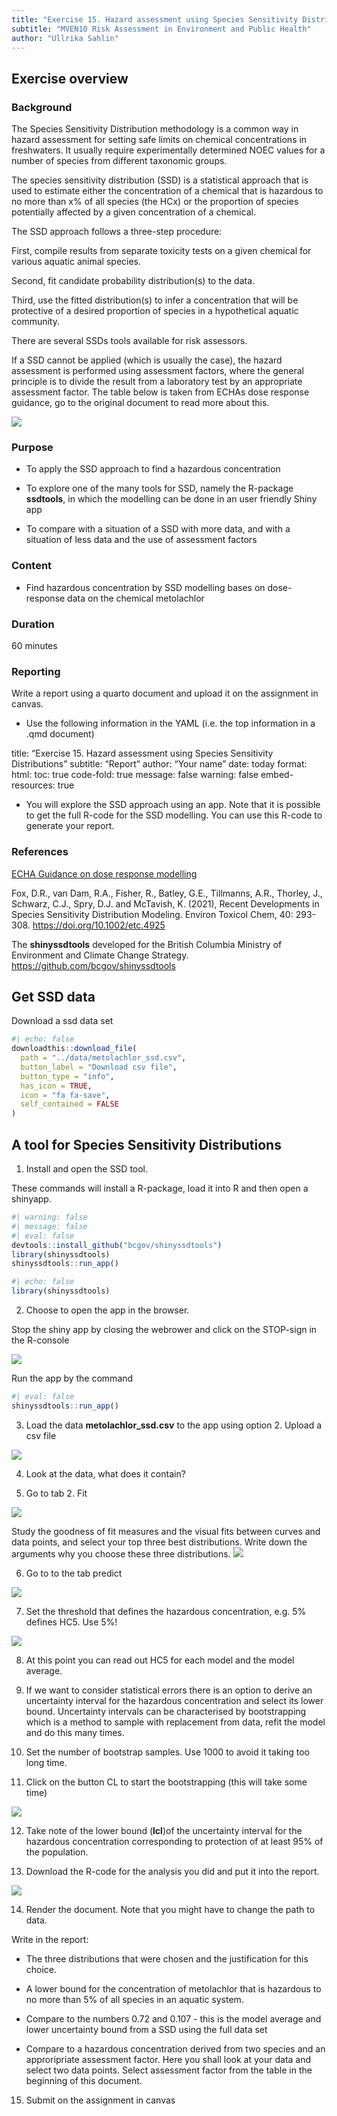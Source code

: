 ```yaml
---
title: "Exercise 15. Hazard assessment using Species Sensitivity Distributions"
subtitle: "MVEN10 Risk Assessment in Environment and Public Health"
author: "Ullrika Sahlin"
---
```


## Exercise overview

### Background

The Species Sensitivity Distribution methodology is a common way in hazard assessment for setting safe limits on chemical concentrations in freshwaters. It usually require experimentally determined NOEC values for a number of species from different taxonomic groups. 

The species sensitivity distribution (SSD) is a statistical approach that is used to estimate either the concentration of a chemical that is hazardous to no more than x% of all species (the HCx) or the proportion of species potentially affected by a given concentration of a chemical. 

The SSD approach follows a three-step procedure:  

First, compile results from separate toxicity tests on a given chemical for various aquatic animal species.  

Second, fit candidate probability distribution(s) to the data.  

Third, use the fitted distribution(s) to infer a concentration that will be protective of a desired proportion of species in a hypothetical aquatic community. 

There are several SSDs tools available for risk assessors.

If a SSD cannot be applied (which is usually the case), the hazard assessment is performed using assessment factors, where the general principle is to divide the result from a laboratory test by an appropriate assessment factor. The table below is taken from ECHAs dose response guidance, go to the original document to read more about this.   

![](../img/ssd8.png)


### Purpose

- To apply the SSD approach to find a hazardous concentration 

- To explore one of the many tools for SSD, namely the R-package **ssdtools**, in which the modelling can be done in an user friendly Shiny app

- To compare with a situation of a SSD with more data, and with a situation of less data and the use of assessment factors

### Content

- Find hazardous concentration by SSD modelling bases on dose-response data on the chemical metolachlor

### Duration

60 minutes

### Reporting

Write a report using a quarto document and upload it on the assignment in canvas. 

- Use the following information in the YAML (i.e. the top information in a .qmd document)

title: "Exercise 15. Hazard assessment using Species Sensitivity Distributions"
subtitle: "Report"
author: "Your name"
date: today
format: 
  html:
    toc: true
    code-fold: true
    message: false
    warning: false
    embed-resources: true

- You will explore the SSD approach using an app. Note that it is possible to get the full R-code for the SSD modelling. You can use this R-code to generate your report. 

### References

[ECHA Guidance on dose response modelling](https://echa.europa.eu/documents/10162/13632/information_requirements_r10_en.pdf/bb902be7-a503-4ab7-9036-d866b8ddce69)

Fox, D.R., van Dam, R.A., Fisher, R., Batley, G.E., Tillmanns, A.R., Thorley, J., Schwarz, C.J., Spry, D.J. and McTavish, K. (2021), Recent Developments in Species Sensitivity Distribution Modeling. Environ Toxicol Chem, 40: 293-308. [https://doi.org/10.1002/etc.4925](https://doi.org/10.1002/etc.4925)

The **shinyssdtools** developed for the British Columbia Ministry of Environment and Climate Change Strategy. [https://github.com/bcgov/shinyssdtools](https://github.com/bcgov/shinyssdtools)


## Get SSD data

Download a ssd data set 

```r
#| echo: false
downloadthis::download_file(
  path = "../data/metolachlor_ssd.csv",
  button_label = "Download csv file",
  button_type = "info",
  has_icon = TRUE,
  icon = "fa fa-save",
  self_contained = FALSE
)
```

## A tool for Species Sensitivity Distributions 

(@) Install and open the SSD tool. 

These commands will install a R-package, load it into R and then open a shinyapp. 

```r
#| warning: false
#| message: false
#| eval: false
devtools::install_github("bcgov/shinyssdtools")
library(shinyssdtools)
shinyssdtools::run_app()
```

```r
#| echo: false
library(shinyssdtools)
```

(@) Choose to open the app in the browser. 

:::{.callout-tip}
Stop the shiny app by closing the webrower and click on the STOP-sign in the R-console

![](../img/ssd3.png)

Run the app by the command 

```r
#| eval: false
shinyssdtools::run_app()
```

:::

(@) Load the data **metolachlor_ssd.csv** to the app using option 2. Upload a csv file

![](../img/ssd1.png)

(@) Look at the data, what does it contain? 

(@) Go to tab 2. Fit

![](../img/ssd2.png)

Study the goodness of fit measures and the visual fits between curves and data points, and select your top three best distributions. Write down the arguments why you choose these three distributions. 
![](../img/ssdtools_distFitPlot.png)

(@) Go to to the tab predict 

![](../img/ssd4.png)

(@) Set the threshold that defines the hazardous concentration, e.g. 5% defines HC5. Use 5%!

![](../img/ssd5.png)

(@) At this point you can read out HC5 for each model and the model average. 

(@) If we want to consider statistical errors there is an option to derive an uncertainty interval for the hazardous concentration and select its lower bound. 
Uncertainty intervals can be characterised by bootstrapping which is a method to sample with replacement from data, refit the model and do this many times. 

(@) Set the number of bootstrap samples. Use 1000 to avoid it taking too long time. 

(@) Click on the button CL to start the bootstrapping (this will take some time)

![](../img/ssd6.png)

(@) Take note of the lower bound (**lcl**)of the uncertainty interval for the hazardous concentration corresponding to protection of at least 95% of the population. 

(@) Download the R-code for the analysis you did and put it into the report. 

![](../img/ssd7.png)

(@) Render the document. Note that you might have to change the path to data. 

Write in the report: 

- The three distributions that were chosen and the justification for this choice.

- A lower bound for the concentration of metolachlor that is hazardous to no more than 5% of all species in an aquatic system. 

- Compare to the numbers 0.72 and 0.107 - this is the model average and lower uncertainty bound from a SSD using the full data set

- Compare to a hazardous concentration derived from two species and an approripriate assessment factor. Here you shall look at your data and select two data points. Select assessment factor from the table in the beginning of this document. 

(@) Submit on the assignment in canvas

